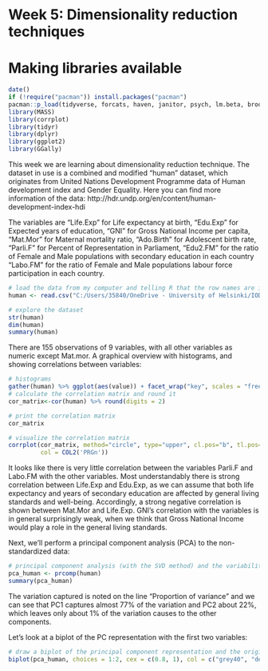 # Week 5: Dimensionality reduction techniques

# Making libraries available
```r
date()
if (!require("pacman")) install.packages("pacman") 
pacman::p_load(tidyverse, forcats, haven, janitor, psych, lm.beta, broom, writexl,sjstats, knitr, pwr, corrplot, tidyr, dplyr, ggplot2, GGally)
library(MASS)
library(corrplot)
library(tidyr)
library(dplyr)
library(ggplot2)
library(GGally)
```

This week we are learning about dimensionality reduction technique. The dataset in use is a combined and modified "human" dataset, which originates from United Nations Development Programme data of Human development index and Gender Equality. Here you can find more information of the data: http://hdr.undp.org/en/content/human-development-index-hdi

The variables are 
"Life.Exp" for Life expectancy at birth,
"Edu.Exp" for Expected years of education,
"GNI" for Gross National Income per capita,
"Mat.Mor" for Maternal mortality ratio,
"Ado.Birth" for Adolescent birth rate, 
"Parli.F" for Percent of Representation in Parliament, 
"Edu2.FM" for the ratio of Female and Male populations with secondary education in each country
"Labo.FM" for the  ratio of Female and Male populations labour force participation in each country. 
```r
# load the data from my computer and telling R that the row names are in the first column
human <- read.csv("C:/Users/35840/OneDrive - University of Helsinki/IODS/IODS-project/data/human.csv", row.names = 1)

# explore the dataset
str(human)
dim(human)
summary(human)
```

There are 155 observations of 9 variables, with all other variables as numeric except Mat.mor. 
A graphical overview with histograms, and showing correlations between variables:
```r
# histograms
gather(human) %>% ggplot(aes(value)) + facet_wrap("key", scales = "free") + geom_histogram()
# calculate the correlation matrix and round it
cor_matrix<-cor(human) %>% round(digits = 2)

# print the correlation matrix
cor_matrix

# visualize the correlation matrix
corrplot(cor_matrix, method="circle", type="upper", cl.pos="b", tl.pos="d", tl.cex = 0.6,
         col = COL2('PRGn'))
```

It looks like there is very little correlation between the variables Parli.F and Labo.FM with the other variables. Most understandably there is strong correlation between Life.Exp and Edu.Exp, as we can assume that both life expectancy and years of secondary education are affected by general living standards and well-being. Accordingly, a strong negative correlation is shown between Mat.Mor and Life.Exp. GNI's correlation with the variables is in general surprisingly weak, when we think that Gross National Income would play a role in the general living standards.

Next, we'll perform a principal component analysis (PCA) to the non-standardized data:
```r
# principal component analysis (with the SVD method) and the variability captured by the principal components
pca_human <- prcomp(human)
summary(pca_human)
```
The variation captured is noted on the line "Proportion of variance" and we can see that PC1 captures almost 77% of the variation and PC2 about 22%, which leaves only about 1% of the variation causes to the other components.

Let's look at a biplot of the PC representation with the first two variables:
```r
# draw a biplot of the principal component representation and the original variables
biplot(pca_human, choices = 1:2, cex = c(0.8, 1), col = c("grey40", "deeppink2"))
```

